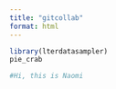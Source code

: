 ```yaml
---
title: "gitcollab"
format: html
---
```


```r
library(lterdatasampler)
pie_crab
```
```r
#Hi, this is Naomi
```

